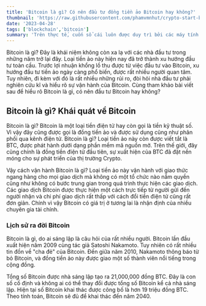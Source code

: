 ```yaml
---
title: 'Bitcoin là gì? Có nên đầu tư đồng tiền ảo Bitcoin hay không?'
thumbnail: 'https://raw.githubusercontent.com/phamvmnhut/crypto-start-blog-data/main/images/bitcoin-la-gi-co-nen-dau-tu-vao-bitcoin-khong.png'
date: '2023-04-28'
tags: ['blockchain','bitcoin']
summary: 'Trên thực tế, cuốn sổ cái luôn được duy trì bởi các máy tính trong mạng ngang hàng được kết nối với nhau. Vì thế, nó sẽ có một số điểm khác biệt'
---
```


Bitcoin là gì? Đây là khái niệm không còn xa lạ với các nhà đầu tư trong những năm trở lại đây. Loại tiền ảo này hiện nay đã trở thành xu hướng đầu tư toàn cầu. Trước lợi nhuận khổng lồ thu được từ việc đầu tư vào Bitcoin, xu hướng đầu tư tiền ảo ngày càng phổ biến, được rất nhiều người quan tâm. Tuy nhiên, đi kèm với đó là rất nhiều những rủi ro, đòi hỏi nhà đầu tư phải nghiên cứu kĩ và hiểu rõ sự vận hành của Bitcoin. Cùng tham khảo bài viết sau để hiểu rõ Bitcoin là gì, có nên đầu tư Bitcoin hay không?

## Bitcoin là gì? Khái quát về Bitcoin
Bitcoin là gì?
Bitcoin là một loại tiền điện tử hay còn gọi là tiền kỹ thuật số. Vì vậy đây cũng được gọi là đồng tiền ảo và được sử dụng cũng như phân phối qua kênh điện tử. Bitcoin là gì? Loại tiền ảo này còn được viết tắt là BTC, được phát hành dưới dạng phần mềm mã nguồn mở. Trên thế giới, đây cũng chính là đồng tiền điện tử đầu tiên, sự xuất hiện của BTC đã đặt nền móng cho sự phát triển của thị trường Crypto. 

Vậy cách vận hành Bitcoin là gì? Loại tiền ảo này vận hành với giao thức ngang hàng cho mọi giao dịch mà không có một tổ chức nào nắm quyền cũng như không có bước trung gian trong quá trình thực hiện các giao dịch. Các giao dịch Bitcoin được thực hiện một cách trực tiếp từ người gửi đến người nhận và chi phí giao dịch rất thấp với cách đổi tiền điện tử cũng rất đơn giản. Chính vì vậy Bitcoin có giá trị ở tương lai là nhận định của nhiều chuyên gia tài chính.

### Lịch sử ra đời Bitcoin
Bitcoin là gì, do ai sáng lập là câu hỏi của rất nhiều người. Bitcoin lần đầu xuất hiện năm 2009 cùng tác giả Satoshi Nakamoto. Tuy nhiên có rất nhiều tin đồn về "cha đẻ" của Bitcoin. Đến giữa năm 2010, Nakamoto thông báo từ bỏ Bitcoin, và đồng tiền ảo này được giao một số thành viên nổi tiếng trong cộng đồng.

Tổng số Bitcoin được nhà sáng lập tạo ra 21,000,000 đồng BTC. Đây là con số cố định và không ai có thể thay đổi được tổng số Bitcoin kể cả nhà sáng lập. Hiện tại số Bitcoin khai thác được công bố là hơn 19 triệu đồng BTC. Theo tính toán, Bitcoin sẽ đủ để khai thác đến năm 2040. 